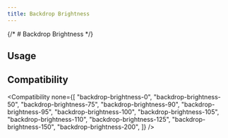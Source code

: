 ```yaml
---
title: Backdrop Brightness
---
```



{/* # Backdrop Brightness */}

## Usage

<Usage />

## Compatibility

<Compatibility
  none={[
    "backdrop-brightness-0",
    "backdrop-brightness-50",
    "backdrop-brightness-75",
    "backdrop-brightness-90",
    "backdrop-brightness-95",
    "backdrop-brightness-100",
    "backdrop-brightness-105",
    "backdrop-brightness-110",
    "backdrop-brightness-125",
    "backdrop-brightness-150",
    "backdrop-brightness-200",
  ]}
/>
